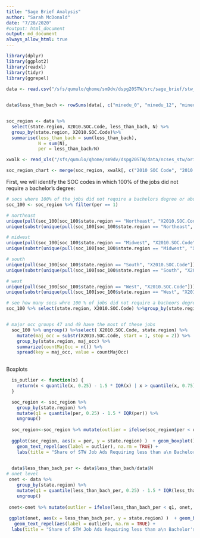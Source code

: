 ```yaml
---
title: "Sage Brief Analysis"
author: "Sarah McDonald"
date: "7/28/2020"
#output: html_document
output: md_document
always_allow_html: true
---
```


```r
library(dplyr)
library(ggplot2)
library(readxl)
library(tidyr)
library(ggrepel)
  
data <- read.csv("/sfs/qumulo/qhome/sm9dv/dspg20STW/src/sage_brief/stw_edu_region.csv")


data$less_than_bach <- rowSums(data[, c("minedu_0", "minedu_12", "minedu_14")])


soc_region <- data %>% 
  select(state.region, X2010.SOC.Code, less_than_bach, N) %>% 
  group_by(state.region, X2010.SOC.Code)%>%
  summarise(less_than_bach = sum(less_than_bach), 
            N = sum(N), 
            per = less_than_bach/N)

xwalk <- read_xls("/sfs/qumulo/qhome/sm9dv/dspg20STW/data/ncses_stw/original/onet/2010_to_SOC_Crosswalk.xls", skip = 3)

soc_region_chart <- merge(soc_region, xwalk[, c("2010 SOC Code", "2010 SOC Title")], by.x = "X2010.SOC.Code", by.y = "2010 SOC Code", all.x = T)
```


First, we will identify the SOC codes in which 100% of the jobs did not require a bachelor's degree:
```r
# socs where 100% of the jobs did not require a bachelors degree or above
soc_100 <- soc_region %>% filter(per == 1)

# northeast
unique(pull(soc_100[soc_100$state.region == "Northeast", "X2010.SOC.Code"]))
unique(substr(unique(pull(soc_100[soc_100$state.region == "Northeast", "X2010.SOC.Code"])), 1, 2))

# midwest
unique(pull(soc_100[soc_100$state.region == "Midwest", "X2010.SOC.Code"]))
unique(substr(unique(pull(soc_100[soc_100$state.region == "Midwest", "X2010.SOC.Code"])), 1, 2 ))

# south
unique(pull(soc_100[soc_100$state.region == "South", "X2010.SOC.Code"]))
unique(substr(unique(pull(soc_100[soc_100$state.region == "South", "X2010.SOC.Code"])), 1, 2 ))

# west
unique(pull(soc_100[soc_100$state.region == "West", "X2010.SOC.Code"]))
unique(substr(unique(pull(soc_100[soc_100$state.region == "West", "X2010.SOC.Code"])),1,2))

# see how many socs whre 100 % of jobs did not require a bacheors degree or above by region
soc_100 %>% select(state.region, X2010.SOC.Code) %>%group_by(state.region) %>% summarize(countSOCs = n()) 


# major occ groups 47 and 49 have the most of these jobs
  soc_100 %>% ungroup() %>%select( X2010.SOC.Code, state.region) %>%
    mutate(maj_occ = substr(X2010.SOC.Code, start = 1, stop = 2)) %>% 
    group_by(state.region, maj_occ) %>%
    summarize(countMajOcc = n()) %>%
    spread(key = maj_occ, value = countMajOcc)
  

```

Boxplots

```r
  is_outlier <- function(x) {
    return(x < quantile(x, 0.25) - 1.5 * IQR(x) | x > quantile(x, 0.75) + 1.5 * IQR(x))
  }

  soc_region <- soc_region %>%
    group_by(state.region) %>%
    mutate(q1 = quantile(per, 0.25) - 1.5 * IQR(per)) %>%
    ungroup() 
  
  soc_region<-soc_region %>% mutate(outlier = ifelse(soc_region$per < q1, X2010.SOC.Code, NA))
  
  ggplot(soc_region, aes(x = per, y = state.region) )  + geom_boxplot()+
    geom_text_repel(aes(label = outlier), na.rm = TRUE) + 
    labs(title = "Share of STW Job Ads Requiring less than a\n Bachelor's Degree by Region and SOC", x= "", y = "")
  
```


```r
  data$less_than_bach_per <- data$less_than_bach/data$N
# onet level
 onet <- data %>% 
    group_by(state.region) %>%
    mutate(q1 = quantile(less_than_bach_per, 0.25) - 1.5 * IQR(less_than_bach_per)) %>%
    ungroup() 
  
 onet<-onet %>% mutate(outlier = ifelse(less_than_bach_per < q1, onet, NA))
 
 ggplot(onet, aes(x = less_than_bach_per, y = state.region) )  + geom_boxplot()+
   geom_text_repel(aes(label = outlier), na.rm = TRUE) +
  labs(title = "Share of STW Job Ads Requiring less than a\n Bachelor's Degree by Region and ONET", x= "", y = "")

```









